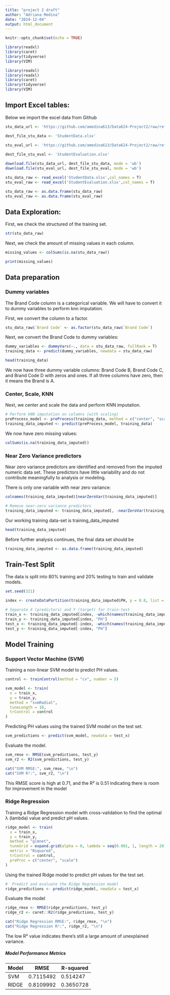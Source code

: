 ```yaml
---
title: "project 2 draft"
author: "Adriana Medina"
date: "2024-12-04"
output: html_document
---
```


```r
knitr::opts_chunk$set(echo = TRUE)
```

```r
library(readxl)
library(caret)
library(tidyverse)
library(VIM)
```

```r
library(readxl)
library(readxl)
library(caret)
library(tidyverse)
library(VIM)
```

## Import Excel tables:

Below we import the excel data from Github

```r
stu_data_url <- 'https://github.com/amedina613/Data624-Project2/raw/refs/heads/main/StudentData.xlsx'

dest_file_stu_data <- 'StudentData.xlsx'

stu_eval_url <- 'https://github.com/amedina613/Data624-Project2/raw/refs/heads/main/StudentEvaluation.xlsx'
  
dest_file_stu_eval <- 'StudentEvaluation.xlsx'

download.file(stu_data_url, dest_file_stu_data, mode = 'wb')
download.file(stu_eval_url, dest_file_stu_eval, mode = 'wb')

stu_data_raw <- read_excel('StudentData.xlsx',col_names = T)
stu_eval_raw <- read_excel('StudentEvaluation.xlsx',col_names = T)

stu_data_raw <- as.data.frame(stu_data_raw)
stu_eval_raw <- as.data.frame(stu_eval_raw)
```

## Data Exploration:

First, we check the structured of the training set.

```r
str(stu_data_raw)
```

Next, we check the amount of missing values in each column.

```r
missing_values <- colSums(is.na(stu_data_raw))

print(missing_values)
```

## Data preparation

### Dummy variables

The Brand Code column is a categorical variable. We will have to convert it to dummy variables to perform knn imputation.

First, we convert the column to a factor.

```r
stu_data_raw$`Brand Code` <- as.factor(stu_data_raw$`Brand Code`)
```

Next, we convert the Brand Code to dummy variables:

```r
dummy_variables <- dummyVars(~., data = stu_data_raw, fullRank = T)
training_data <- predict(dummy_variables, newdata = stu_data_raw)
```

```r
head(training_data)
```

We now have three dummy variable columns: Brand Code B, Brand Code C, and Brand Code D with zeros and ones. If all three columns have zero, then it means the Brand is A.

### Center, Scale, KNN

Next, we center and scale the data and perform KNN imputation.

```r
# Perform kNN imputation on columns (with scaling)
preProcess_model <- preProcess(training_data, method = c("center", "scale", "knnImpute"))
training_data_imputed <- predict(preProcess_model, training_data)
```

We now have zero missing values:

```r
colSums(is.na(training_data_imputed))
```

### Near Zero Variance predictors

Near zero variance predictors are identified and removed from the imputed numeric data set. These predictors have little variability and do not contribute meaningfully to analysis or modeling.

There is only one variable with near zero variance:

```r
colnames(training_data_imputed)[nearZeroVar(training_data_imputed)]
```

```r
# Remove near-zero variance predictors
training_data_imputed <- training_data_imputed[, -nearZeroVar(training_data_imputed)]

```

Our working training data-set is training_data_imputed

```r
head(training_data_imputed)
```

Before further analysis continues, the final data set should be
```r
training_data_imputed <- as.data.frame(training_data_imputed)
```

## Train-Test Split

The data is split into 80% training and 20% testing to train and validate models. 
```r
set.seed(321)  

index <- createDataPartition(training_data_imputed$PH, p = 0.8, list = FALSE)

# Separate X (predictors) and Y (target) for train-test
train_x <- training_data_imputed[index, -which(names(training_data_imputed) == "PH")]
train_y <- training_data_imputed[index, "PH"]
test_x <- training_data_imputed[-index, -which(names(training_data_imputed) == "PH")]
test_y <- training_data_imputed[-index, "PH"]


```

## Model Training

### Support Vector Machine (SVM)

Training a non-linear SVM model to predict PH values.
```r
control <- trainControl(method = "cv", number = 5)

svm_model <- train(
  x = train_x, 
  y = train_y, 
  method = "svmRadial", 
  tuneLength = 10,  
  trControl = control  
)
```

Predicting PH values using the trained SVM model on the test set.
```r
svm_predictions <- predict(svm_model, newdata = test_x)
```
Evaluate the model.
```r
svm_rmse <- RMSE(svm_predictions, test_y)
svm_r2 <- R2(svm_predictions, test_y)
```

```r
cat("SVM RMSE:", svm_rmse, "\n")
cat("SVM R²:", svm_r2, "\n")
```

This RMSE score is high at 0.71, and the R² is 0.51 indicating there is room for improvement in the model

### Ridge Regression 

Training a Ridge Regression model with cross-validation to find the optimal λ (lambda) value and predict pH values.

```r
ridge_model <- train(
  x = train_x, 
  y = train_y, 
  method = "glmnet", 
  tuneGrid = expand.grid(alpha = 0, lambda = seq(0.001, 1, length = 20)), 
  metric = "Rsquared",  
  trControl = control,    
  preProc = c("center", "scale")  
)

```

Using the trained Ridge model to predict pH values for the test set.

```r
#  Predict and evaluate the Ridge Regression model
ridge_predictions <- predict(ridge_model, newdata = test_x)
```

Evaluate the model
```r
ridge_rmse <- RMSE(ridge_predictions, test_y)
ridge_r2 <- caret::R2(ridge_predictions, test_y)
```

```r
cat("Ridge Regression RMSE:", ridge_rmse, "\n")
cat("Ridge Regression R²:", ridge_r2, "\n")
```

The low R² value indicates there's still a large amount of unexplained variance.

##### Model Performance Metrics
| Model | RMSE      | R-squared | 
|-------|-----------|-----------|
| SVM   | 0.7115492 | 0.514247  | 
| RIDGE | 0.8109992 | 0.3650728 | 




